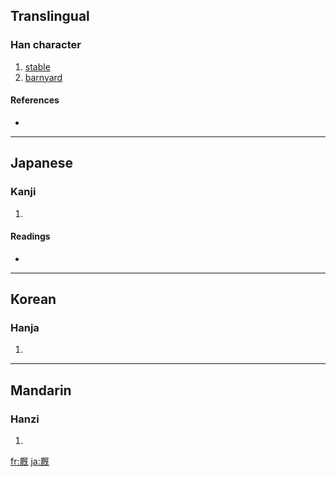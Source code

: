{{see|廄}}
==Translingual==

===Han character===
{{Han char|rn=27|rad=厂|as=09|sn=11|four=|canj=一日戈山 (MAIU)}}

# [[stable]]
# [[barnyard]]

====References====
* {{Han ref|kx=0162.380|dkj=03006|dj=0370.170|hdz=10075.210|uh=53A9|ud=21417}}

----

==Japanese==

===Kanji===
{{ja-kanji|grade=|rs=厂09}}

# {{defn|Japanese}}

====Readings====
* {{ja-readings|on=[[きゅう]] (kyū)|kun=[[うまや]] (umaya)}}

----

==Korean==

===Hanja===
{{ko-hanja|hangeul=구|rv=gu|mr=ku}}

# {{defn|Korean}}

----

==Mandarin==

===Hanzi===
{{cmn-hanzi|tra=廄|pin=[[jiù]] ([[jiu4]])|wg=chiu<sup>4</sup>}}

# {{defn|Mandarin}}

[[fr:厩]]
[[ja:厩]]